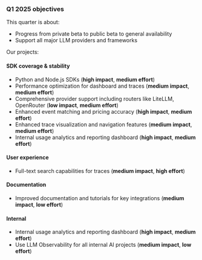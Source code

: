 ### Q1 2025 objectives

This quarter is about:

- Progress from private beta to public beta to general availability
- Support all major LLM providers and frameworks

Our projects:

#### SDK coverage & stability

- Python and Node.js SDKs (**high impact**, **medium effort**)
- Performance optimization for dashboard and traces (**medium impact**, **medium effort**)
- Comprehensive provider support including routers like LiteLLM, OpenRouter (**low impact**, **medium effort**)
- Enhanced event matching and pricing accuracy (**high impact**, **medium effort**)
- Enhanced trace visualization and navigation features (**medium impact**, **medium effort**)
- Internal usage analytics and reporting dashboard (**high impact**, **medium effort**)

#### User experience

- Full-text search capabilities for traces (**medium impact**, **high effort**)

#### Documentation

- Improved documentation and tutorials for key integrations (**medium impact**, **low effort**)

#### Internal

- Internal usage analytics and reporting dashboard (**high impact**, **medium effort**)
- Use LLM Observability for all internal AI projects (**medium impact**, **low effort**)